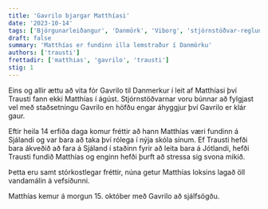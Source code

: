 ```yaml
---
title: 'Gavrilo bjargar Matthíasi'
date: '2023-10-14'
tags: ['Björgunarleiðangur', 'Danmörk', 'Viborg', 'stjórnstöðvar-reglunnar']
draft: false
summary: 'Matthías er fundinn illa lemstraður í Danmörku'
authors: ['trausti']
frettadir: ['matthias', 'gavrilo', 'trausti']
stig: 1
---
```



Eins og allir ættu að vita fór Gavrilo til Danmerkur í leit af Matthíasi því Trausti fann ekki Matthías í ágúst.
Stjórnstöðvarnar voru búnnar að fylgjast vel með staðsetningu Gavrilo en höfðu engar áhyggjur því Gavrilo er klár gaur.


Eftir heila 14 erfiða daga komur fréttir að hann Matthías væri fundinn á Sjálandi og var bara að taka því rólega í nýja skóla sínum.
Ef Trausti hefði bara ákveðið að fara á Sjáland í staðinn fyrir að leita bara á Jótlandi, hefði Trausti fundið Matthías og
enginn hefði þurft að stressa sig svona mikið. 


Þetta eru samt stórkostlegar fréttir, núna getur Matthías loksins lagað öll vandamálin á vefsíðunni.


Matthías kemur á morgun 15. október með Gavrilo að sjálfsögðu.
